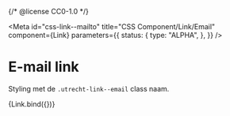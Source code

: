 {/* @license CC0-1.0 */}


<Meta
  id="css-link--mailto"
  title="CSS Component/Link/Email"
  component={Link}
  parameters={{
    status: {
      type: "ALPHA",
    },
  }}
/>

# E-mail link

Styling met de `.utrecht-link--email` class naam.

<Canvas>
  <Story
    name="Email"
    args={{
      href: "mailto:info@example.com",
      textContent: "info@example.com",
      mail: true,
    }}
  >
    {Link.bind({})}
  </Story>
</Canvas>
